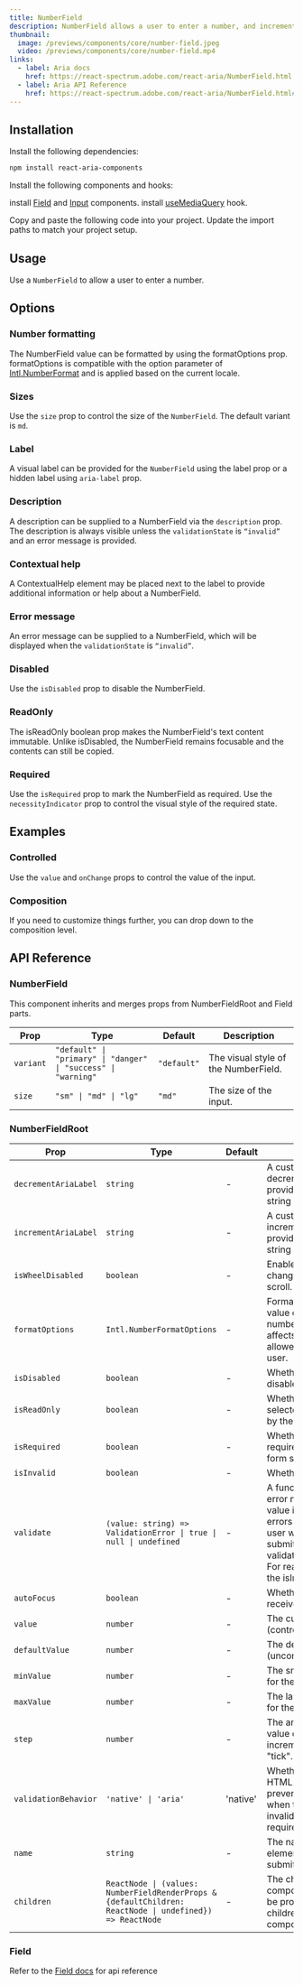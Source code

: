 ```yaml
---
title: NumberField
description: NumberField allows a user to enter a number, and increment or decrement the value using stepper buttons.
thumbnail:
  image: /previews/components/core/number-field.jpeg
  video: /previews/components/core/number-field.mp4
links:
  - label: Aria docs
    href: https://react-spectrum.adobe.com/react-aria/NumberField.html
  - label: Aria API Reference
    href: https://react-spectrum.adobe.com/react-aria/NumberField.html#props
---
```


<ComponentPreview name="demos/components/core/number-field/default" className="max-w-[250px]" />

## Installation

<Steps>
  <Step>Install the following dependencies:</Step>

```bash
npm install react-aria-components
```

<Step>Install the following components and hooks:</Step>

install [Field](/inputs/field) and [Input](/inputs/input) components.
install [useMediaQuery](/hooks/browser/use-media-query) hook.

  <Step>Copy and paste the following code into your project.</Step>
  <ComponentSource name="components/core/default/number-field" />
  <Step>Update the import paths to match your project setup.</Step>
</Steps>

## Usage

Use a `NumberField` to allow a user to enter a number.

## Options

### Number formatting

The NumberField value can be formatted by using the formatOptions prop. formatOptions is compatible with the option parameter of [Intl.NumberFormat](https://developer.mozilla.org/en-US/docs/Web/JavaScript/Reference/Global_Objects/NumberFormat) and is applied based on the current locale.

<ComponentPreview name="demos/components/core/number-field/format-options" className="max-w-sm" />

### Sizes

Use the `size` prop to control the size of the `NumberField`. The default variant is `md`.

<ComponentPreview name="demos/components/core/number-field/sizes" className="max-w-lg" />

### Label

A visual label can be provided for the `NumberField` using the label prop or a hidden label using `aria-label` prop.

<ComponentPreview name="demos/components/core/number-field/label" className="max-w-[250px]" />

### Description

A description can be supplied to a NumberField via the `description` prop. The description is always visible unless the `validationState` is `“invalid”` and an error message is provided.

<ComponentPreview name="demos/components/core/number-field/description" className="max-w-[250px]" />

### Contextual help

A ContextualHelp element may be placed next to the label to provide additional information or help about a NumberField.

<ComponentPreview
  name="demos/components/core/number-field/contextual-help"
  className="max-w-[250px]"
/>

### Error message

An error message can be supplied to a NumberField, which will be displayed when the `validationState` is `“invalid”`.

<ComponentPreview
  name="demos/components/core/number-field/error-message"
  className="max-w-[250px]"
/>

### Disabled

Use the `isDisabled` prop to disable the NumberField.

<ComponentPreview name="demos/components/core/number-field/disabled" className="max-w-[250px]" />

### ReadOnly

The isReadOnly boolean prop makes the NumberField's text content immutable. Unlike isDisabled, the NumberField remains focusable and the contents can still be copied.

<ComponentPreview name="demos/components/core/number-field/read-only" className="max-w-[250px]" />

### Required

Use the `isRequired` prop to mark the NumberField as required.
Use the `necessityIndicator` prop to control the visual style of the required state.

<ComponentPreview name="demos/components/core/number-field/required" className="max-w-sm" />

## Examples

### Controlled

Use the `value` and `onChange` props to control the value of the input.

<ComponentPreview name="demos/components/core/number-field/controlled" className="max-w-[250px]" />

### Composition

If you need to customize things further, you can drop down to the composition level.

<ComponentPreview name="demos/components/core/number-field/composition" className="max-w-[250px]" />

## API Reference

### NumberField

This component inherits and merges props from NumberFieldRoot and Field parts.

| Prop      | Type                                                           | Default     | Description                          |
| --------- | -------------------------------------------------------------- | ----------- | ------------------------------------ |
| `variant` | `"default" \| "primary" \| "danger" \| "success" \| "warning"` | `"default"` | The visual style of the NumberField. |
| `size`    | `"sm" \| "md" \| "lg"`                                         | `"md"`      | The size of the input.               |

### NumberFieldRoot

| Prop                 | Type                                                                                                     | Default  | Description                                                                                                                                                                                                                           |
| -------------------- | -------------------------------------------------------------------------------------------------------- | -------- | ------------------------------------------------------------------------------------------------------------------------------------------------------------------------------------------------------------------------------------- |
| `decrementAriaLabel` | `string`                                                                                                 | -        | A custom aria-label for the decrement button. If not provided, the localized string "Decrement" is used.                                                                                                                              |
| `incrementAriaLabel` | `string`                                                                                                 | -        | A custom aria-label for the increment button. If not provided, the localized string "Increment" is used.                                                                                                                              |
| `isWheelDisabled`    | `boolean`                                                                                                | -        | Enables or disables changing the value with scroll.                                                                                                                                                                                   |
| `formatOptions`      | `Intl.NumberFormatOptions`                                                                               | -        | Formatting options for the value displayed in the number field. This also affects what characters are allowed to be typed by the user.                                                                                                |
| `isDisabled`         | `boolean`                                                                                                | -        | Whether the input is disabled.                                                                                                                                                                                                        |
| `isReadOnly`         | `boolean`                                                                                                | -        | Whether the input can be selected but not changed by the user.                                                                                                                                                                        |
| `isRequired`         | `boolean`                                                                                                | -        | Whether user input is required on the input before form submission.                                                                                                                                                                   |
| `isInvalid`          | `boolean`                                                                                                | -        | Whether the value is invalid.                                                                                                                                                                                                         |
| `validate`           | `(value: string) => ValidationError \| true \| null \| undefined`                                        | -        | A function that returns an error message if a given value is invalid. Validation errors are displayed to the user when the form is submitted if validationBehavior="native". For realtime validation, use the isInvalid prop instead. |
| `autoFocus`          | `boolean`                                                                                                | -        | Whether the element should receive focus on render.                                                                                                                                                                                   |
| `value`              | `number`                                                                                                 | -        | The current value (controlled).                                                                                                                                                                                                       |
| `defaultValue`       | `number`                                                                                                 | -        | The default value (uncontrolled).                                                                                                                                                                                                     |
| `minValue`           | `number`                                                                                                 | -        | The smallest value allowed for the input.                                                                                                                                                                                             |
| `maxValue`           | `number`                                                                                                 | -        | The largest value allowed for the input.                                                                                                                                                                                              |
| `step`               | `number`                                                                                                 | -        | The amount that the input value changes with each increment or decrement "tick".                                                                                                                                                      |
| `validationBehavior` | `'native' \| 'aria'`                                                                                     | 'native' | Whether to use native HTML form validation to prevent form submission when the value is missing or invalid, or mark the field as required or invalid via ARIA.                                                                        |
| `name`               | `string`                                                                                                 | -        | The name of the input element, used when submitting an HTML form.                                                                                                                                                                     |
| `children`           | `ReactNode \| (values: NumberFieldRenderProps & {defaultChildren: ReactNode \| undefined}) => ReactNode` | -        | The children of the component. A function may be provided to alter the children based on component state.                                                                                                                             |

### Field

Refer to the [Field docs](/components/inputs/field) for api reference
